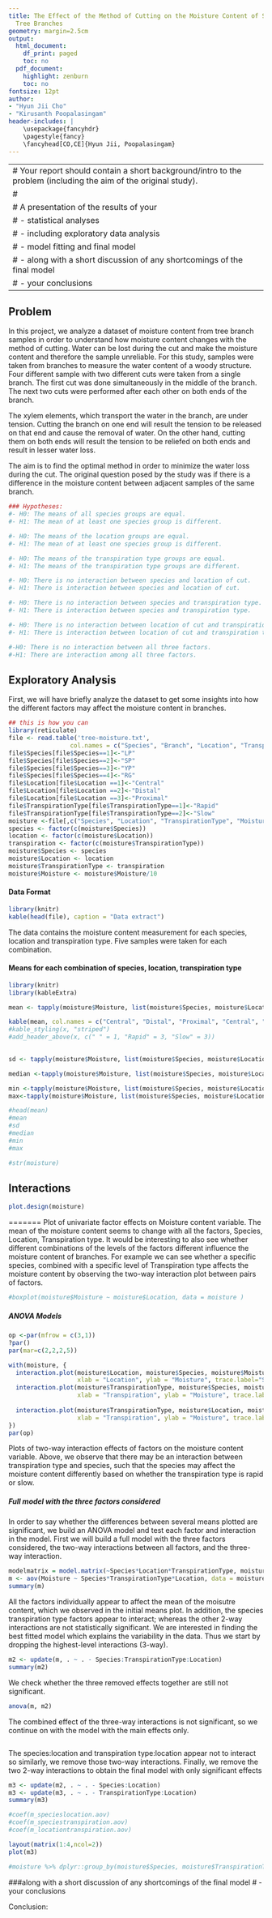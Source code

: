 ```yaml
---
title: The Effect of the Method of Cutting on the Moisture Content of Samples from
  Tree Branches
geometry: margin=2.5cm
output:
  html_document:
    df_print: paged
    toc: no
  pdf_document:
    highlight: zenburn
    toc: no
fontsize: 12pt
author:
- "Hyun Jii Cho"
- "Kirusanth Poopalasingam"
header-includes: |
    \usepackage{fancyhdr}
    \pagestyle{fancy}
    \fancyhead[CO,CE]{Hyun Jii, Poopalasingam}
---
```


---
# Your report should contain a short background/intro to the problem (including the aim of the original study).
# 
# A presentation of the results of your 
# - statistical analyses
# - including exploratory data analysis
# - model fitting and final model
# - along with a short discussion of any shortcomings of the final model
# - your conclusions
---

## Problem
In this project, we analyze a dataset of moisture content from tree branch samples in order to understand how moisture content changes with the method of cutting. Water can be lost during the cut and make the moisture content and therefore the sample unreliable. For this study, samples were taken from branches to measure the water content of a woody structure. Four different sample with two different cuts were taken from a single branch. The first cut was done simultaneously in the middle of the branch. The next two cuts were performed after each other on both ends of the branch.

The xylem elements, which transport the water in the branch, are under tension. Cutting the branch on one end will result the tension to be released on that end and cause the removal of water. On the other hand, cutting them on both ends will result the tension to be reliefed on both ends and result in lesser water loss. 

The aim is to find the optimal method in order to minimize the water loss during the cut. The original question posed by the study was if there is a difference in the moisture content between adjacent samples of the same branch.
```r
### Hypotheses:
#- H0: The means of all species groups are equal.
#- H1: The mean of at least one species group is different.

#- H0: The means of the location groups are equal.
#- H1: The mean of at least one species group is different.

#- H0: The means of the transpiration type groups are equal.
#- H1: The means of the transpiration type groups are different.

#- H0: There is no interaction between species and location of cut.
#- H1: There is interaction between species and location of cut.

#- H0: There is no interaction between species and transpiration type.
#- H1: There is interaction between species and transpiration type.

#- H0: There is no interaction between location of cut and transpiration type.
#- H1: There is interaction between location of cut and transpiration type.

#-H0: There is no interaction between all three factors.
#-H1: There are interaction among all three factors.
```
## Exploratory Analysis
First, we will have briefly analyze the dataset to get some insights into how the different factors may affect the moisture content in branches.

```r
## this is how you can 
library(reticulate)
file <- read.table('tree-moisture.txt', 
                 col.names = c("Species", "Branch", "Location", "TranspirationType", "Moisture"))
file$Species[file$Species==1]<-"LP"
file$Species[file$Species==2]<-"SP"
file$Species[file$Species==3]<-"YP"
file$Species[file$Species==4]<-"RG"
file$Location[file$Location ==1]<-"Central"
file$Location[file$Location ==2]<-"Distal"
file$Location[file$Location ==3]<-"Proximal"
file$TranspirationType[file$TranspirationType==1]<-"Rapid"
file$TranspirationType[file$TranspirationType==2]<-"Slow"
moisture <-file[,c("Species", "Location", "TranspirationType", "Moisture")]
species <- factor(c(moisture$Species))
location <- factor(c(moisture$Location))
transpiration <- factor(c(moisture$TranspirationType))
moisture$Species <- species
moisture$Location <- location
moisture$TranspirationType <- transpiration
moisture$Moisture <- moisture$Moisture/10
```

#### Data Format

```r
library(knitr)
kable(head(file), caption = "Data extract")
```

The data contains the moisture content measurement for each species, location and transpiration type. Five samples were taken for each combination.

#### Means for each combination of **species**, **location**, **transpiration type**

```r
library(knitr)
library(kableExtra)

mean <- tapply(moisture$Moisture, list(moisture$Species, moisture$Location, moisture$TranspirationType),mean)

kable(mean, col.names = c("Central", "Distal", "Proximal", "Central", "Distal", "Proximal"))
#kable_styling(x, "striped")
#add_header_above(x, c(" " = 1, "Rapid" = 3, "Slow" = 3))
      
```



```r
sd <- tapply(moisture$Moisture, list(moisture$Species, moisture$Location, moisture$TranspirationType), sd)

median <-tapply(moisture$Moisture, list(moisture$Species, moisture$Location, moisture$TranspirationType), median)

min <-tapply(moisture$Moisture, list(moisture$Species, moisture$Location, moisture$TranspirationType), min)
max<-tapply(moisture$Moisture, list(moisture$Species, moisture$Location, moisture$TranspirationType), max)

#head(mean)
#mean
#sd
#median
#min
#max

#str(moisture)
```

## Interactions

```r
plot.design(moisture)
```
=======
Plot of univariate factor effects on Moisture content variable.
The mean of the moisture content seems to change with all the factors, Species, Location, Transpiration type. It would be interesting to also see whether different combinations of the levels of the factors different influence the moisture content of branches. For example we can see whether a specific species, combined with a specific level of Transpiration type affects the moisture content by observing the two-way interaction plot between pairs of factors.

```r
#boxplot(moisture$Moisture ~ moisture$Location, data = moisture )
```


##### ANOVA Models
```r
op <-par(mfrow = c(3,1))
?par()
par(mar=c(2,2,2,5))

with(moisture, {
  interaction.plot(moisture$Location, moisture$Species, moisture$Moisture,  
                   xlab = "Location", ylab = "Moisture", trace.label="Species")
  interaction.plot(moisture$TranspirationType, moisture$Species, moisture$Moisture, 
                   xlab = "Transpiration", ylab = "Moisture", trace.label="Species")
  
  interaction.plot(moisture$TranspirationType, moisture$Location, moisture$Moisture,  
                   xlab = "Transpiration", ylab = "Moisture", trace.label="Location")  
})
par(op)
```

Plots of two-way interaction effects of factors on the moisture content variable.
Above, we observe that there may be an interaction between transpiration type and species, such that the species may affect the moisture content differently based on whether the transpiration type is rapid or slow.

##### Full model with the three factors considered

In order to say whether the differences between several means plotted are significant, we build an ANOVA model and test each factor and interaction in the model. First we will build a full model with the three factors considered, the two-way interactions between all factors, and the three-way interaction.
```r

modelmatrix = model.matrix(~Species*Location*TranspirationType, moisture)
m <- aov(Moisture ~ Species*TranspirationType*Location, data = moisture)
summary(m)

```

 All the factors individually appear to affect the mean of the moisutre content, which we observed in the initial means plot. In addition, the species transpiration type factors appear to interact; whereas the other 2-way interactions are not statistically significant. We are interested in finding the best fitted model which explains the variability in the data. Thus we start by dropping the highest-level interactions (3-way).
```r
m2 <- update(m, . ~ . - Species:TranspirationType:Location)
summary(m2)
```
We check whether the three removed effects together are still not significant.

```r
anova(m, m2)

```
The combined effect of the three-way interactions is not significant, so we continue on with the model with the main effects only.
```r

```
The species:location and transpiration type:location appear not to interact so similarly, we remove those two-way interactions. Finally, we remove the two 2-way interactions to obtain the final model with only significant effects
```r
m3 <- update(m2, . ~ . - Species:Location)
m3 <- update(m3, . ~ . - TranspirationType:Location)
summary(m3)

```
```r
#coef(m_specieslocation.aov)
#coef(m_speciestranspiration.aov)
#coef(m_locationtranspiration.aov)
```



```r
layout(matrix(1:4,ncol=2)) 
plot(m3)
```

```r
#moisture %>% dplyr::group_by(moisture$Species, moisture$TranspirationType) %>% dplyr::summarise(mean(Moisture))
```

###along with a short discussion of any shortcomings of the final model
# - your conclusions

Conclusion:


